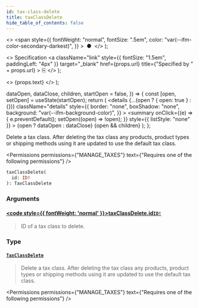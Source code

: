 ```yaml
---
id: tax-class-delete
title: taxClassDelete
hide_table_of_contents: false
---
```


  <>
    <span
      style={{
        fontWeight: "normal",
        fontSize: ".5em",
        color: "var(--ifm-color-secondary-darkest)",
      }}
    >
      &nbsp;●&nbsp;
    </span>
  </>
);

  <>
    Specification
    <a
      className="link"
      style={{ fontSize: "1.5em", paddingLeft: "4px" }}
      target="\_blank"
      href={props.url}
      title={"Specified by " + props.url}
    >
      ⎘
    </a>
  </>
);

  <>
    <span className={props.class}>{props.text}</span>
  </>
);


  dataOpen,
  dataClose,
  children,
  startOpen = false,
}) => {
  const [open, setOpen] = useState(startOpen);
  return (
    <details
      {...(open ? { open: true } : {})}
      className="details"
      style={{
        border: "none",
        boxShadow: "none",
        background: "var(--ifm-background-color)",
      }}
    >
      <summary
        onClick={(e) => {
          e.preventDefault();
          setOpen((open) => !open);
        }}
        style={{ listStyle: "none" }}
      >
        {open ? dataOpen : dataClose}
      </summary>
      {open && children}
    </details>
  );
};

Delete a tax class. After deleting the tax class any products, product types or shipping methods using it are updated to use the default tax class.

<Badge text="Added in Saleor 3.9" class="secondary margin-bottom--sm" />

<Permissions
  permissions={"MANAGE_TAXES"}
  text={"Requires one of the following permissions"}
/>

```graphql
taxClassDelete(
  id: ID!
): TaxClassDelete
```

### Arguments

#### [<code style={{ fontWeight: 'normal' }}>taxClassDelete.<b>id</b></code>](#)<Bullet />[`ID!`](../../../api-reference/miscellaneous/scalars/id) <Badge class="badge badge--secondary" text="non-null"/> <Badge class="badge badge--secondary" text="scalar"/>

> ID of a tax class to delete.

### Type

#### [`TaxClassDelete`](../../../api-reference/taxes/objects/tax-class-delete) <Badge class="badge badge--secondary" text="object"/>

> Delete a tax class. After deleting the tax class any products, product types or shipping methods using it are updated to use the default tax class.
>
> <Badge text="Added in Saleor 3.9" class="secondary margin-bottom--sm" />

<Permissions
  permissions={"MANAGE_TAXES"}
  text={"Requires one of the following permissions"}
/>

